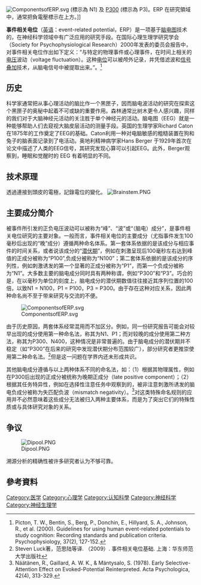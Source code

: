 [[File:ComponentsofERP.svg|right]] (標示為 N1) 及 [[P300_(neuroscience)|P300]] (標示為 P3)。ERP 在研究領域中，通常把負電壓標示在上方。]]

'''事件相关电位'''（[[英语|英语]]：event-related potential，ERP）是一项基于[[脑电图|脑电图]]技术的，在神经科学领域中有广泛应用的研究手段。在国际心理生理学研究学会（Society for Psychophysiological Research）2000年发表的委员会报告中，对事件相关电位作出如下定义：“与特定的物理事件或心理事件，在时间上相关的[[电压|电压]]波动（voltage fluctuation）。这种[[电位|电位]]可以被颅外记录，并凭借滤波和[[信号处理|信号叠加]]技术，从脑电信号中被提取出来。”。<ref>Picton, T. W., Bentin, S., Berg, P., Donchin, E., Hillyard, S. A., Johnson, R., et al. (2000). Guidelines for using human event-related potentials to study cognition: Recording standards and publication criteria. Psychophysiology, 37(2), 127-152.</ref>

== 历史 ==
科学家通常把从事心理活动的脑比作一个黑匣子，因而脑电波活动的研究在探索这个黑匣子的奥秘中起着不可或缺的重要作用。森林通常比树木更令人感兴趣，同样的我们对于大脑神经元活动的关注胜于单个神经元的活动。脑电图（EEG）就是一种能够帮助人们去窥视大脑皮层活动的测量手段。英国的生理学家Richard Caton在1875年的工作奠定了EEG的基础。Caton利用一种对电脑敏感的粗糙装置在狗和兔子的脑表面记录到了电活动。奥地利精神病学家Hans Berger 于1929年首次在论文中描述了人类的EEG信号，其研究发现心算可以引起EEG。此外，Berger观察到，睡眠和觉醒时的 EEG 有着明显的不同。 

== 技术原理 ==
透過連接到頭皮的電極，記錄電位的變化。
[[File:Brainstem.PNG|right]]

== 主要成分简介 ==
被事件所引发的正负电压波动可以被称为“峰”、“波”或“（脑电）成分”，是事件相关电位研究的主要对象。一般而言，事件相关电位的主要成分（尤指事件发生100毫秒后出现的“晚”成分）遵循两种命名体系。第一套体系依据的是该成分与相应事件的时间关系，或者说该成分的“[[潜伏期|潜伏期]]”，例如在刺激呈现后100毫秒左右达到峰值的正成分被称为“P100”,负成分被称为“N100”；第二套体系依据的是该成分的序列性，例如刺激诱发的第一个显著的正成分被称为“P1”，而第一个负成分被称为“N1”。大多数主要的脑电成分同时具有两种称谓，例如“P300”和“P3”。巧合的是，在以毫秒为单位的刻度上，脑电成分的潜伏期数值往往接近其序列位置的100倍，以致N1 = N100，P1 = P100，P3 = P300。由于存在这种对应关系，因此两种命名尚不至于带来研究与交流的不便。

[[File:ComponentsofERP.svg|right]]

由于历史原因，两套体系经常混用而不加区分。例如，同一份研究报告可能会对较早出现的成分使用第一种命名法，称其为N1、P1；而对较晚的成分使用第二种方法，称其为P300、N400，这种情况是非常普遍的。由于脑电成分的潜伏期并不稳定（如“P300”在后来的研究中发现潜伏期分布范围较广），部分研究者更推崇使用第二种命名法。<ref>Steven Luck著，范思陆等译. （2009）. 事件相关电位基础. 上海：华东师范大学出版社</ref>但是这一问题在学界内还未形成共识。

其他脑电成分遵循与以上两种体系不同的命名法，如：（1）根据其物理属性，例如在P300后出现的正成分被统称为晚期正成分（late positive component）；（2）根据其任务特异性，例如在选择性注意任务中观察到的，被非注意刺激所诱发的脑电负成分被称为失匹配负波（mismatch negativity）。<ref>Näätänen, R., Gaillard, A. W. K., & Mäntysalo, S. (1978). Early Selective-Attention Effect on Evoked-Potential Reinterpreted. Acta Psychologica, 42(4), 313-329.</ref>对这类特殊命名规则的应用并不必然意味着这些成分无法被归入两种主要体系，而是为了突出它们的特殊性质或与具体研究对象的关系。

== 争议 ==
[[File:Dipool.PNG|right]]

溯源分析的精确性被许多研究者认为不够可靠。{{來源請求}}

== 參考資料 ==
{{reflist}}

[[Category:医学|Category:医学]]
[[Category:心理学|Category:心理学]]
[[Category:认知科學|Category:认知科學]]
[[Category:神经科学|Category:神经科学]]
[[Category:神经生理学|Category:神经生理学]]